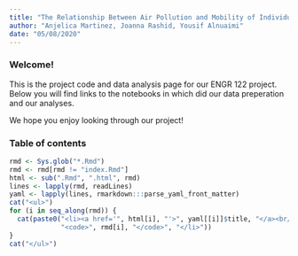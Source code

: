 ---
title: "The Relationship Between Air Pollution and Mobility of Individuals Following COVID-19 Related “Shelter-in-Place” Orders"
author: "Anjelica Martinez, Joanna Rashid, Yousif Alnuaimi"
date: "05/08/2020"
---
### Welcome!

This is the project code and data analysis page for our ENGR 122 project. Below you will find links to the notebooks in which did our data preperation and our analyses.

We hope you enjoy looking through our project!

### Table of contents

```{r echo=FALSE, results='asis'}
rmd <- Sys.glob("*.Rmd")
rmd <- rmd[rmd != "index.Rmd"]
html <- sub(".Rmd", ".html", rmd)
lines <- lapply(rmd, readLines)
yaml <- lapply(lines, rmarkdown:::parse_yaml_front_matter)
cat("<ul>")
for (i in seq_along(rmd)) {
  cat(paste0("<li><a href='", html[i], "'>", yaml[[i]]$title, "</a><br/>",
             "<code>", rmd[i], "</code>", "</li>"))
}
cat("</ul>")
```